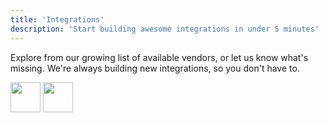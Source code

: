 ```yaml
---
title: 'Integrations'
description: 'Start building awesome integrations in under 5 minutes'
---
```


Explore from our growing list of available vendors, or let us know what's missing.
We're always building new integrations, so you don't have to.

<CardGroup>

  <Card title="Abacus" icon="" href="">
    <img height="48" width="48" src="/images/abacus_icon@2x.png" />
  </Card>

  <Card title="Abacus" icon="" href="">
    <img height="48" width="48" src="/images/abacus_icon@2x.png" />
  </Card>

</CardGroup>
